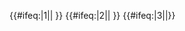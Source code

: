 {{#ifeq:{{{exclude|}}}|1||{{NYCS time 2|1|icon=alltimes|text=任何時候停站|time={{{time|}}}}} {{NYCS br|time={{{time|}}}}}}} {{#ifeq:{{{exclude|}}}|2||{{NYCS time 2|2|icon=alltimes|text=任何時候停站|time={{{time|}}}}} {{NYCS br|time={{{time|}}}}}}} {{#ifeq:{{{exclude|}}}|3||{{NYCS time 2|3|icon=weekdaysonly|text=僅平日停站|time={{{time|}}}}}}}<noinclude>
</noinclude>
